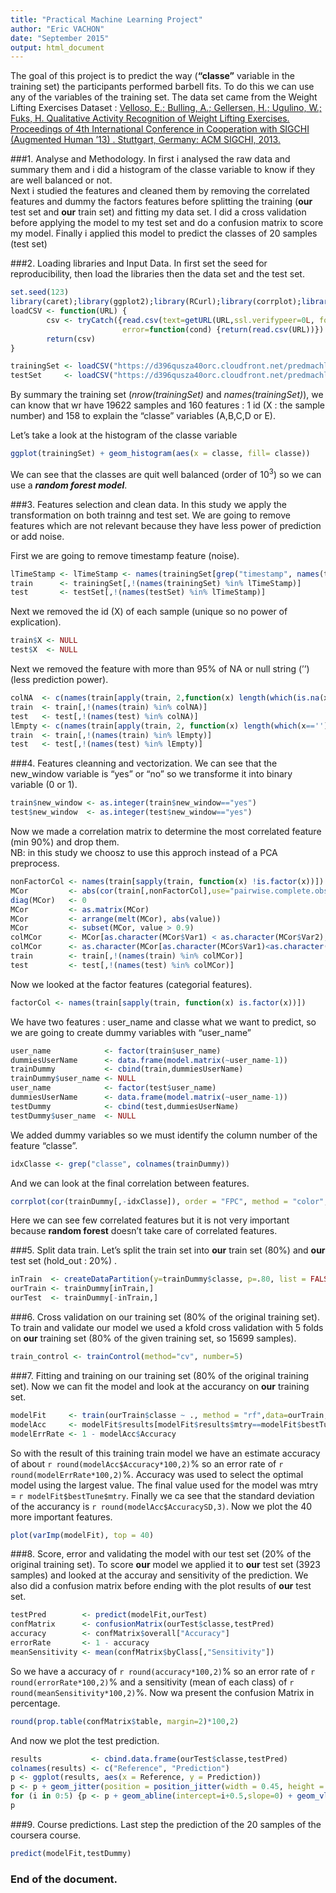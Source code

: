 ```yaml
---
title: "Practical Machine Learning Project"
author: "Eric VACHON"
date: "September 2015"
output: html_document
---
```


The goal of this project is to predict the way (**"classe"** variable in the training set) the participants performed barbell fits. To do this we can use any of the variables of the training set. The data set came from the Weight Lifting Exercises Dataset : [Velloso, E.; Bulling, A.; Gellersen, H.; Ugulino, W.; Fuks, H. Qualitative Activity Recognition of Weight Lifting Exercises. Proceedings of 4th International Conference in Cooperation with SIGCHI (Augmented Human '13) . Stuttgart, Germany: ACM SIGCHI, 2013.](http://groupware.les.inf.puc-rio.br/har#weight_lifting_exercises)   
  
###1. Analyse and Methodology.
In first i analysed the raw data and summary them and i did a histogram of the classe variable to know if they are well balanced or not.  
Next i studied the features and cleaned them by removing the correlated features and dummy the factors features before splitting the training (**our** test set and **our** train set) and fitting my data set. I did a  cross validation before applying the model to my test set and do a confusion matrix to score my model. Finally i applied this model to predict the classes of 20 samples (test set)

###2. Loading libraries and Input Data.
In first set the seed for reproducibility, then load the libraries then the data set and the test set.
```r
set.seed(123)
library(caret);library(ggplot2);library(RCurl);library(corrplot);library(reshape2);library(dplyr)
loadCSV <- function(URL) {
        csv <- tryCatch({read.csv(text=getURL(URL,ssl.verifypeer=0L, followlocation=1L))},
                         error=function(cond) {return(read.csv(URL))})    
        return(csv)
}

trainingSet <- loadCSV("https://d396qusza40orc.cloudfront.net/predmachlearn/pml-training.csv")
testSet     <- loadCSV("https://d396qusza40orc.cloudfront.net/predmachlearn/pml-testing.csv")
```  

By summary the training set (*nrow(trainingSet)* and *names(trainingSet)*), we can know that wr have 19622 samples and 160 features : 1 id (X : the sample number) and 158 to explain the "classe" variables (A,B,C,D or E).

Let's take a look at the histogram of the classe variable
```r
ggplot(trainingSet) + geom_histogram(aes(x = classe, fill= classe))
```   
  
We can see that the classes are quit well balanced (order of 10<sup>3</sup>) so we can use a **_random forest model_**.

###3. Features selection and clean data.
In this study we apply the transformation on both trainng and test set.
We are going to remove features which are not relevant because they have less power of prediction or add noise.

First we are going to remove timestamp feature (noise).
```r
lTimeStamp <- lTimeStamp <- names(trainingSet[grep("timestamp", names(trainingSet))])
train      <- trainingSet[,!(names(trainingSet) %in% lTimeStamp)]
test       <- testSet[,!(names(testSet) %in% lTimeStamp)]
```  

Next we removed the id (X) of each sample (unique so no power of explication).
```r
train$X <- NULL
test$X  <- NULL
```  

Next we removed the feature with more than 95% of NA or null string ('') (less prediction power).
```r
colNA  <- c(names(train[apply(train, 2,function(x) length(which(is.na(x)))>=(0.95*nrow(train)))]))
train  <- train[,!(names(train) %in% colNA)]
test   <- test[,!(names(test) %in% colNA)]
lEmpty <- c(names(train[apply(train, 2, function(x) length(which(x==''))>=(0.95*nrow(train)))]))
train  <- train[,!(names(train) %in% lEmpty)]
test   <- test[,!(names(test) %in% lEmpty)]
```  

###4. Features cleanning and vectorization.
We can see that the new_window variable is "yes" or "no" so we transforme it into binary variable (0 or 1).
```r
train$new_window <- as.integer(train$new_window=="yes")
test$new_window  <- as.integer(test$new_window=="yes")
```  
 
Now we made a correlation matrix to determine the most correlated feature (min 90%) and drop them.  
NB: in this study we choosz to use this approch instead of a PCA preprocess.
```r
nonFactorCol <- names(train[sapply(train, function(x) !is.factor(x))])
MCor         <- abs(cor(train[,nonFactorCol],use="pairwise.complete.obs"))
diag(MCor)   <- 0
MCor         <- as.matrix(MCor)
MCor         <- arrange(melt(MCor), abs(value))
MCor         <- subset(MCor, value > 0.9)
colMCor      <- MCor[as.character(MCor$Var1) < as.character(MCor$Var2),]
colMCor      <- as.character(MCor[as.character(MCor$Var1)<as.character(MCor$Var2),"Var1"])
train        <- train[,!(names(train) %in% colMCor)]
test         <- test[,!(names(test) %in% colMCor)]
```  

Now we looked at the factor features (categorial features).
```r
factorCol <- names(train[sapply(train, function(x) is.factor(x))])
```  

We have two features : user_name and classe what we want to predict, so we are going to create dummy variables with "user_name"
```r
user_name            <- factor(train$user_name)
dummiesUserName      <- data.frame(model.matrix(~user_name-1))
trainDummy           <- cbind(train,dummiesUserName)
trainDummy$user_name <- NULL
user_name            <- factor(test$user_name)
dummiesUserName      <- data.frame(model.matrix(~user_name-1))
testDummy            <- cbind(test,dummiesUserName)
testDummy$user_name  <- NULL
```  

We added dummy variables so we must identify the column number of the feature "classe".
```r
idxClasse <- grep("classe", colnames(trainDummy))
```  

And we can look at the final correlation between features.
```r
corrplot(cor(trainDummy[,-idxClasse]), order = "FPC", method = "color", type = "lower", tl.cex = 0.6,title="\n\nCorrelation between features" )
```  

Here we can see few correlated features but it is not very important because **random forest** doesn't take care of correlated features.  

###5. Split data train.
Let's split the train set into **our** train set (80%) and **our** test set (hold_out : 20%) .
```r
inTrain  <- createDataPartition(y=trainDummy$classe, p=.80, list = FALSE)
ourTrain <- trainDummy[inTrain,]
ourTest  <- trainDummy[-inTrain,]
```  

###6. Cross validation on our training set (80% of the original training set).
To train and validate our model we used a kfold cross validation with 5 folds on **our** training set (80% of the given training set, so 15699 samples).
```r
train_control <- trainControl(method="cv", number=5)
```  

###7. Fitting and training on our training set (80% of the original training set).
Now we can fit the model and look at the accurancy on **our** training set.
```r
modelFit     <- train(ourTrain$classe ~ ., method = "rf",data=ourTrain, trControl=train_control)
modelAcc     <- modelFit$results[modelFit$results$mtry==modelFit$bestTune$mtry,]
modelErrRate <- 1 - modelAcc$Accuracy
```  

So with the result of this training train model we have an estimate accuracy of about `r round(modelAcc$Accuracy*100,2)`% so an error rate of `r round(modelErrRate*100,2)`%. Accuracy was used to select the optimal model using  the largest value. The final value used for the model was mtry = `r modelFit$bestTune$mtry`.  Finally we ca see that the standard deviation of the accurancy is `r round(modelAcc$AccuracySD,3)`.
Now we plot the 40 more important features.
```r
plot(varImp(modelFit), top = 40)
```  

###8. Score, error and validating the model with our test set (20% of the original training set).
To score **our** model we applied it to **our** test set (3923 samples) and looked at the accuray and sensitivity of the prediction. We also  did a confusion matrix before ending with the plot results of **our** test set.
```r
testPred        <- predict(modelFit,ourTest)
confMatrix      <- confusionMatrix(ourTest$classe,testPred)
accuracy        <- confMatrix$overall["Accuracy"]
errorRate       <- 1 - accuracy
meanSensitivity <- mean(confMatrix$byClass[,"Sensitivity"])
```  

So we have a accuracy of `r round(accuracy*100,2)`% so an error rate of `r round(errorRate*100,2)`% and a sensitivity (mean of each class) of `r round(meanSensitivity*100,2)`%. Now wa present the confusion Matrix in percentage.
```r
round(prop.table(confMatrix$table, margin=2)*100,2)
```  

And now we plot the test prediction.
```r
results           <- cbind.data.frame(ourTest$classe,testPred)
colnames(results) <- c("Reference", "Prediction")
p <- ggplot(results, aes(x = Reference, y = Prediction)) 
p <- p + geom_jitter(position = position_jitter(width = 0.45, height = 0.45), aes(colour = Reference))
for (i in 0:5) {p <- p + geom_abline(intercept=i+0.5,slope=0) + geom_vline(xintercept = i+0.5)}
p
```  

###9. Course predictions.
Last step the prediction of the 20 samples of the coursera course.
```r
predict(modelFit,testDummy)
```  

### End of the document.
